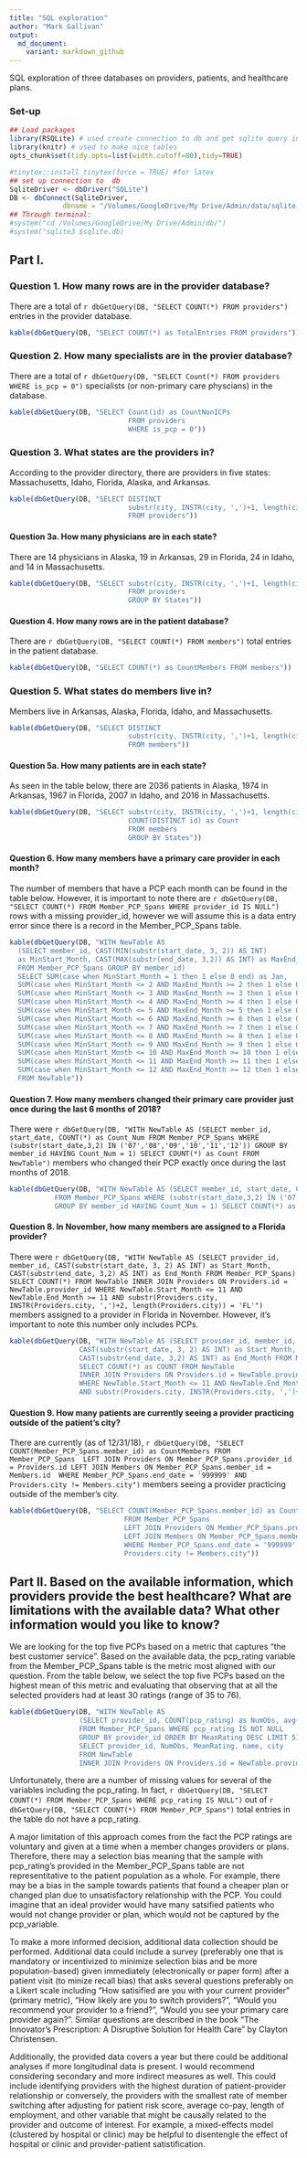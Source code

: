 ```yaml
---
title: "SQL exploration"
author: "Mark Gallivan"
output: 
  md_document:
    variant: markdown_github
---
```


SQL exploration of three databases on providers, patients, and healthcare plans. 

### Set-up
```r

## Load packages 
library(RSQLite) # used create connection to db and get sqlite query instead of bash call
library(knitr) # used to make nice tables 
opts_chunk$set(tidy.opts=list(width.cutoff=80),tidy=TRUE)

#tinytex::install_tinytex(force = TRUE) #for latex
## set up connection to  db
SqliteDriver <- dbDriver("SQLite")
DB <- dbConnect(SqliteDriver,
             dbname = "/Volumes/GoogleDrive/My Drive/Admin/data/sqlite.db")
## Through terminal:  
#system("cd /Volumes/GoogleDrive/My Drive/Admin/db/")
#system("sqlite3 $sqlite.db)               
```

## Part I. 

### Question 1. How many rows are in the provider database?

There are a total of `r dbGetQuery(DB, "SELECT COUNT(*) FROM providers")` entries in the provider database.
```r
kable(dbGetQuery(DB, "SELECT COUNT(*) as TotalEntries FROM providers"))
```

### Question 2. How many specialists are in the provier database?

There are a total of `r dbGetQuery(DB, "SELECT Count(*) FROM providers WHERE is_pcp = 0")` specialists (or non-primary care physcians) in the database. 
```r
kable(dbGetQuery(DB, "SELECT Count(id) as CountNonICPs 
                             FROM providers 
                             WHERE is_pcp = 0"))
```

### Question 3. What states are the providers in?

According to the provider directory, there are providers in five states: Massachusetts, Idaho, Florida, Alaska, and Arkansas. 
```r
kable(dbGetQuery(DB, "SELECT DISTINCT 
                             substr(city, INSTR(city, ',')+1, length(city)) as ProviderStates 
                             FROM providers"))
```


#### Question 3a. How many physicians are in each state?

There are 14 physicians in Alaska, 19 in Arkansas, 29 in Florida, 24 in Idaho, and 14 in Massachusetts. 

```r
kable(dbGetQuery(DB, "SELECT substr(city, INSTR(city, ',')+1, length(city)) as States, COUNT(id) as Count
                             FROM providers 
                             GROUP BY States"))
```


#### Question 4. How many rows are in the patient database? 

There are `r dbGetQuery(DB, "SELECT COUNT(*) FROM members")` total entries in the patient database. 
```r
kable(dbGetQuery(DB, "SELECT COUNT(*) as CountMembers FROM members"))
```

### Question 5. What states do members live in?

Members live in Arkansas, Alaska, Florida, Idaho, and Massachusetts. 
```r
kable(dbGetQuery(DB, "SELECT DISTINCT 
                             substr(city, INSTR(city, ',')+1, length(city)) as MemberStates 
                             FROM members"))
```

#### Question 5a. How many patients are in each state?

As seen in the table below, there are 2036 patients in Alaska, 1974 in Arkansas, 1967 in Florida, 2007 in Idaho, and 2016 in Massachusetts. 
```r
kable(dbGetQuery(DB, "SELECT substr(city, INSTR(city, ',')+1, length(city)) as States, 
                             COUNT(DISTINCT id) as Count 
                             FROM members 
                             GROUP BY States"))
```

#### Question 6. How many members have a primary care provider in each month?

The number of members that have a PCP each month can be found in the table below. However, it is important to note there are `r dbGetQuery(DB, "SELECT COUNT(*) FROM Member_PCP_Spans WHERE provider_id IS NULL")` rows with a missing provider_id, however we will assume this is a data entry error since there is a record in the Member_PCP_Spans table. 

```r
kable(dbGetQuery(DB, "WITH NewTable AS 
  (SELECT member_id, CAST(MIN(substr(start_date, 3, 2)) AS INT) 
  as MinStart_Month, CAST(MAX(substr(end_date, 3,2)) AS INT) as MaxEnd_Month 
  FROM Member_PCP_Spans GROUP BY member_id) 
  SELECT SUM(case when MinStart_Month = 1 then 1 else 0 end) as Jan, 
  SUM(case when MinStart_Month <= 2 AND MaxEnd_Month >= 2 then 1 else 0 end) as Feb, 
  SUM(case when MinStart_Month <= 3 AND MaxEnd_Month >= 3 then 1 else 0 end) as Mar, 
  SUM(case when MinStart_Month <= 4 AND MaxEnd_Month >= 4 then 1 else 0 end) as Apr, 
  SUM(case when MinStart_Month <= 5 AND MaxEnd_Month >= 5 then 1 else 0 end) as May, 
  SUM(case when MinStart_Month <= 6 AND MaxEnd_Month >= 6 then 1 else 0 end) as June, 
  SUM(case when MinStart_Month <= 7 AND MaxEnd_Month >= 7 then 1 else 0 end) as Jul, 
  SUM(case when MinStart_Month <= 8 AND MaxEnd_Month >= 8 then 1 else 0 end) as Aug, 
  SUM(case when MinStart_Month <= 9 AND MaxEnd_Month >= 9 then 1 else 0 end) as Sept, 
  SUM(case when MinStart_Month <= 10 AND MaxEnd_Month >= 10 then 1 else 0 end) as Oct, 
  SUM(case when MinStart_Month <= 11 AND MaxEnd_Month >= 11 then 1 else 0 end) as Nov, 
  SUM(case when MinStart_Month <= 12 AND MaxEnd_Month >= 12 then 1 else 0 end) as Dec 
  FROM NewTable")) 
```

#### Question 7. How many members changed their primary care provider just once during the last 6 months of 2018?

There were `r dbGetQuery(DB, "WITH NewTable AS (SELECT member_id, start_date, COUNT(*) as Count_Num FROM Member_PCP_Spans WHERE (substr(start_date,3,2) IN ('07','08','09','10','11','12')) GROUP BY member_id HAVING Count_Num = 1) SELECT COUNT(*) as Count FROM NewTable")` members who changed their PCP exactly once during the last months of 2018. 

```r
kable(dbGetQuery(DB, "WITH NewTable AS (SELECT member_id, start_date, COUNT(*) as Count_Num 
           FROM Member_PCP_Spans WHERE (substr(start_date,3,2) IN ('07','08','09','10','11','12')) 
           GROUP BY member_id HAVING Count_Num = 1) SELECT COUNT(*) as Count FROM NewTable"))
```

#### Question 8. In November, how many members are assigned to a Florida provider?

There were `r dbGetQuery(DB, "WITH NewTable AS (SELECT provider_id, member_id, CAST(substr(start_date, 3, 2) AS INT) as Start_Month, CAST(substr(end_date, 3,2) AS INT) as End_Month FROM Member_PCP_Spans) SELECT COUNT(*) FROM NewTable INNER JOIN Providers ON Providers.id = NewTable.provider_id WHERE NewTable.Start_Month <= 11 AND NewTable.End_Month >= 11 AND substr(Providers.city, INSTR(Providers.city, ',')+2, length(Providers.city)) = 'FL'")` members assigned to a provider in Florida in November. However, it's important to note this number only includes PCPs. 

```r
kable(dbGetQuery(DB, "WITH NewTable AS (SELECT provider_id, member_id, 
                 CAST(substr(start_date, 3, 2) AS INT) as Start_Month, 
                 CAST(substr(end_date, 3,2) AS INT) as End_Month FROM Member_PCP_Spans) 
                 SELECT COUNT(*) as COUNT FROM NewTable 
                 INNER JOIN Providers ON Providers.id = NewTable.provider_id 
                 WHERE NewTable.Start_Month <= 11 AND NewTable.End_Month >= 11 
                 AND substr(Providers.city, INSTR(Providers.city, ',')+2, length(Providers.city)) = 'FL'"))
```

#### Question 9. How many patients are currently seeing a provider practicing outside of the patient’s city?

There are currently (as of 12/31/18), `r dbGetQuery(DB, "SELECT COUNT(Member_PCP_Spans.member_id) as CountMembers
FROM Member_PCP_Spans 
LEFT JOIN Providers ON Member_PCP_Spans.provider_id = Providers.id
LEFT JOIN Members ON Member_PCP_Spans.member_id = Members.id 
WHERE Member_PCP_Spans.end_date = '999999' AND
Providers.city != Members.city")` members seeing a provider practicing outside of the member's city. 

```r
kable(dbGetQuery(DB, "SELECT COUNT(Member_PCP_Spans.member_id) as CountMembers
                            FROM Member_PCP_Spans 
                            LEFT JOIN Providers ON Member_PCP_Spans.provider_id = Providers.id
                            LEFT JOIN Members ON Member_PCP_Spans.member_id = Members.id 
                            WHERE Member_PCP_Spans.end_date = '999999' AND
                            Providers.city != Members.city")) 
```


## Part II. Based on the available information, which providers provide the best healthcare? What are limitations with the available data? What other information would you like to know? 

We are looking for the top five PCPs based on a metric that captures "the best customer service". Based on the available data, the pcp_rating variable from the Member_PCP_Spans table is the metric most aligned with our question. From the table below, we select the top five PCPs based on the highest mean of this metric and evaluating that observing that at all the selected providers had at least 30 ratings (range of 35 to 76). 

```r
kable(dbGetQuery(DB, "WITH NewTable AS 
                 (SELECT provider_id, COUNT(pcp_rating) as NumObs, avg(pcp_rating) as MeanRating 
                 FROM Member_PCP_Spans WHERE pcp_rating IS NOT NULL 
                 GROUP BY provider_id ORDER BY MeanRating DESC LIMIT 5) 
                 SELECT provider_id, NumObs, MeanRating, name, city 
                 FROM NewTable 
                 INNER JOIN Providers ON Providers.id = NewTable.provider_id"))
```

Unfortunately, there are a number of missing values for several of the variables including the pcp_rating. In fact, `r dbGetQuery(DB, "SELECT COUNT(*) FROM Member_PCP_Spans WHERE pcp_rating IS NULL")` out of `r dbGetQuery(DB, "SELECT COUNT(*) FROM Member_PCP_Spans")` total entries in the table do not have a pcp_rating. 

A major limitation of this approach comes from the fact the PCP ratings are voluntary and given at a time when a member changes providers or plans. Therefore, there may a selection bias meaning that the sample with pcp_rating's provided in the Member_PCP_Spans table are not representitative to the patient population as a whole. For example, there may be a bias in the sample towards patients that found a cheaper plan or changed plan due to unsatisfactory relationship with the PCP. You could imagine that an ideal provider would have many satsified patients who would not change provider or plan, which would not be captured by the pcp_variable. 

To make a more informed decision, additional data collection should be performed. Additional data could include a survey (preferably one that is mandatory or incentivized to minimize selection bias and be more population-based) given immediately (electronically or paper form) after a patient visit (to minize recall bias) that asks several questions preferably on a Likert scale including "How satisified are you with your current provider" (primary metric), "How likely are you to switch providers?", "Would you recommend your provider to a friend?", "Would you see your primary care provider again?". Similar questions are described in the book "The Innovator's Prescription: A Disruptive Solution for Health Care" by Clayton Christensen. 

Additionally, the provided data covers a year but there could be additional analyses if more longitudinal data is present. I would recommend considering secondary and more indirect measures as well. This could include identifying providers with the highest duration of patient-provider relationship or conversely, the providers with the smallest rate of member switching  after adjusting for patient risk score, average co-pay, length of employment, and other variable that might be causally related to the provider and outcome of interest. For example, a mixed-effects model (clustered by hospital or clinic) may be helpful to disentengle the effect of hospital or clinic and provider-patient satistification. 



